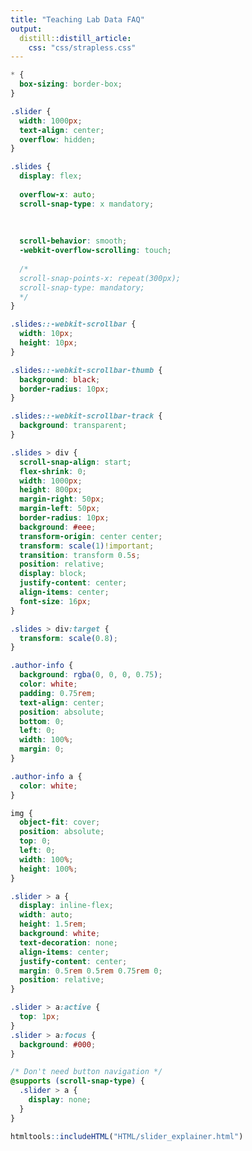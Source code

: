 ```yaml
---
title: "Teaching Lab Data FAQ"
output: 
  distill::distill_article:
    css: "css/strapless.css"
---
```


```css
* {
  box-sizing: border-box;
}

.slider {
  width: 1000px;
  text-align: center;
  overflow: hidden;
}

.slides {
  display: flex;
  
  overflow-x: auto;
  scroll-snap-type: x mandatory;
  
  
  
  scroll-behavior: smooth;
  -webkit-overflow-scrolling: touch;
  
  /*
  scroll-snap-points-x: repeat(300px);
  scroll-snap-type: mandatory;
  */
}

.slides::-webkit-scrollbar {
  width: 10px;
  height: 10px;
}

.slides::-webkit-scrollbar-thumb {
  background: black;
  border-radius: 10px;
}

.slides::-webkit-scrollbar-track {
  background: transparent;
}

.slides > div {
  scroll-snap-align: start;
  flex-shrink: 0;
  width: 1000px;
  height: 800px;
  margin-right: 50px;
  margin-left: 50px;
  border-radius: 10px;
  background: #eee;
  transform-origin: center center;
  transform: scale(1)!important;
  transition: transform 0.5s;
  position: relative;
  display: block;
  justify-content: center;
  align-items: center;
  font-size: 16px;
}

.slides > div:target {
  transform: scale(0.8); 
}

.author-info {
  background: rgba(0, 0, 0, 0.75);
  color: white;
  padding: 0.75rem;
  text-align: center;
  position: absolute;
  bottom: 0;
  left: 0;
  width: 100%;
  margin: 0;
}

.author-info a {
  color: white;
}

img {
  object-fit: cover;
  position: absolute;
  top: 0;
  left: 0;
  width: 100%;
  height: 100%;
}

.slider > a {
  display: inline-flex;
  width: auto;
  height: 1.5rem;
  background: white;
  text-decoration: none;
  align-items: center;
  justify-content: center;
  margin: 0.5rem 0.5rem 0.75rem 0;
  position: relative;
}

.slider > a:active {
  top: 1px;
}
.slider > a:focus {
  background: #000;
}

/* Don't need button navigation */
@supports (scroll-snap-type) {
  .slider > a {
    display: none;
  }
}
```


```r
htmltools::includeHTML("HTML/slider_explainer.html")
```

